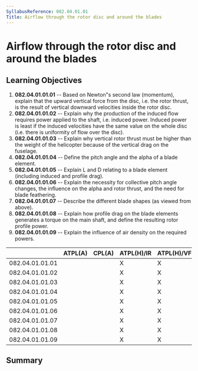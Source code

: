 ```yaml
---
SyllabusReference: 082.04.01.01
Title: Airflow through the rotor disc and around the blades
---
```


# Airflow through the rotor disc and around the blades

## Learning Objectives

1.  **082.04.01.01.01** -- Based on Newton"s second law (momentum), explain that
    the upward vertical force from the disc, i.e. the rotor thrust, is the result
    of vertical downward velocities inside the rotor disc.
2.  **082.04.01.01.02** -- Explain why the production of the induced flow
    requires power applied to the shaft, i.e. induced power. Induced power is
    least if the induced velocities have the same value on the whole disc (i.e.
    there is uniformity of flow over the disc).
3.  **082.04.01.01.03** -- Explain why vertical rotor thrust must be higher than
    the weight of the helicopter because of the vertical drag on the fuselage.
4.  **082.04.01.01.04** -- Define the pitch angle and the alpha of a blade
    element.
5.  **082.04.01.01.05** -- Explain L and D relating to a blade element (including
    induced and profile drag).
6.  **082.04.01.01.06** -- Explain the necessity for collective pitch angle
    changes, the influence on the alpha and rotor thrust, and the need for blade
    feathering.
7.  **082.04.01.01.07** -- Describe the different blade shapes (as viewed from
    above).
8.  **082.04.01.01.08** -- Explain how profile drag on the blade elements
    generates a torque on the main shaft, and define the resulting rotor profile
    power.
9.  **082.04.01.01.09** -- Explain the influence of air density on the required
    powers.

|                 | ATPL(A) | CPL(A) | ATPL(H)/IR | ATPL(H)/VFR | CPL(H) | IR  | CBIR(A) |
| --------------- | ------- | ------ | ---------- | ----------- | ------ | --- | ------- |
| 082.04.01.01.01 |         |        | X          | X           | X      |     |         |
| 082.04.01.01.02 |         |        | X          | X           | X      |     |         |
| 082.04.01.01.03 |         |        | X          | X           | X      |     |         |
| 082.04.01.01.04 |         |        | X          | X           | X      |     |         |
| 082.04.01.01.05 |         |        | X          | X           | X      |     |         |
| 082.04.01.01.06 |         |        | X          | X           | X      |     |         |
| 082.04.01.01.07 |         |        | X          | X           | X      |     |         |
| 082.04.01.01.08 |         |        | X          | X           | X      |     |         |
| 082.04.01.01.09 |         |        | X          | X           | X      |     |         |

## Summary
